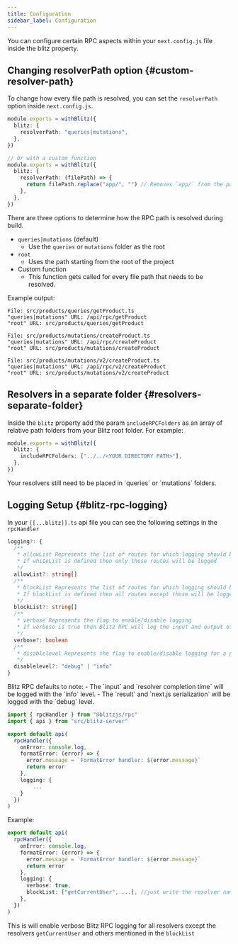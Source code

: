 ```yaml
---
title: Configuration
sidebar_label: Configuration
---
```


You can configure certain RPC aspects within your `next.config.js` file
inside the blitz property.

## Changing resolverPath option {#custom-resolver-path}

To change how every file path is resolved, you can set the `resolverPath`
option inside `next.config.js`.

```ts
module.exports = withBlitz({
  blitz: {
    resolverPath: "queries|mutations",
  },
})

// Or with a custom function
module.exports = withBlitz({
  blitz: {
    resolverPath: (filePath) => {
      return filePath.replace("app/", "") // Removes `app/` from the path
    },
  },
})
```

There are three options to determine how the RPC path is resolved during
build.

- `queries|mutations` (default)
  - Use the `queries` or `mutations` folder as the root
- `root`
  - Uses the path starting from the root of the project
- Custom function
  - This function gets called for every file path that needs to be
    resolved.

Example output:

```
File: src/products/queries/getProduct.ts
"queries|mutations" URL: /api/rpc/getProduct
"root" URL: src/products/queries/getProduct

File: src/products/mutations/createProduct.ts
"queries|mutations" URL: /api/rpc/createProduct
"root" URL: src/products/mutations/createProduct

File: src/products/mutations/v2/createProduct.ts
"queries|mutations" URL: /api/rpc/v2/createProduct
"root" URL: src/products/mutations/v2/createProduct
```

## Resolvers in a separate folder {#resolvers-separate-folder}

Inside the `blitz` property add the param `includeRPCFolders` as an array
of relative path folders from your Blitz root folder. For example:

```ts
module.exports = withBlitz({
  blitz: {
    includeRPCFolders: ["../../<YOUR DIRECTORY PATH>"],
  },
})
```

<Card type="note">
  Your resolvers still need to be placed in `queries` or `mutations`
  folders.
</Card>

## Logging Setup {#blitz-rpc-logging}

In your `[[...blitz]].ts` api file you can see the following settings in the `rpcHandler`
```ts
logging?: {
  /**
   * allowList Represents the list of routes for which logging should be enabled
   * If whiteList is defined then only those routes will be logged
   */
  allowList?: string[]
  /**
   * blockList Represents the list of routes for which logging should be disabled
   * If blockList is defined then all routes except those will be logged
   */
  blockList?: string[]
  /**
   * verbose Represents the flag to enable/disable logging
   * If verbose is true then Blitz RPC will log the input and output of each resolver
   */
  verbose?: boolean
  /**
   * disablelevel Represents the flag to enable/disable logging for a particular level
   */
  disablelevel?: "debug" | "info"
}
```
<Card type="note">
  Blitz RPC defaults to note:
  - The `input` and `resolver completion time` will be logged with the `info` level.
  - The `result` and `next.js serialization` will be logged with the `debug` level.
</Card>

```ts
import { rpcHandler } from "@blitzjs/rpc"
import { api } from "src/blitz-server"

export default api(
  rpcHandler({
    onError: console.log,
    formatError: (error) => {
      error.message = `FormatError handler: ${error.message}`
      return error
    },
    logging: {
        ...
    }
  })
)
```

Example:

```ts
export default api(
  rpcHandler({
    onError: console.log,
    formatError: (error) => {
      error.message = `FormatError handler: ${error.message}`
      return error
    },
    logging: {
      verbose: true,
      blockList: ["getCurrentUser", ...], //just write the resolver name [which is the resolver file name]
    },
  })
)
```

This is will enable verbose Blitz RPC logging for all resolvers except the resolvers `getCurrentUser` and others mentioned in the `blockList`


